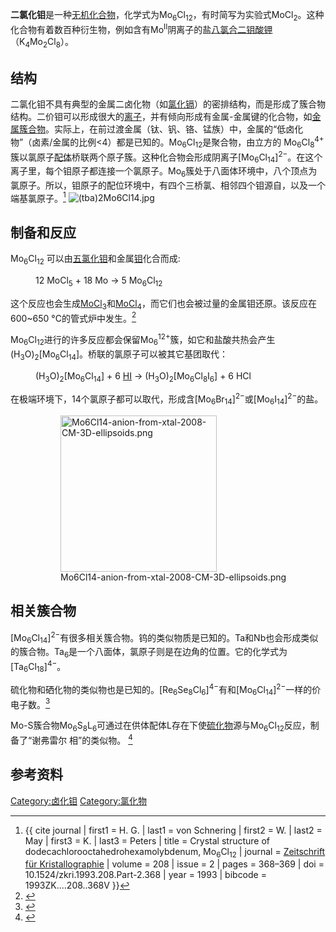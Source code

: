 {{Chembox
| ImageFile = Mo6Cl12-xtal-1993-CM-3D-balls.png
| ImageSize = 
| ImageAlt = 
| IUPACName = dichloromolybdenum<br />dodecachlorohexamolybdenum(II)
| OtherNames = 氯化钼(II)
|Section1={{Chembox Identifiers
| CASNo = 13478-17-6
| CASNo_Comment = MoCl<sub>2</sub>
| CASNo_Ref = {{cascite|correct|CAS}}
| CASNo2 = 11062-51-4
| CASNo2_Comment = Mo<sub>6</sub>Cl<sub>12</sub>
| CASNo2_Ref = {{cascite|correct|CAS}}
|  PubChem = 83514
|  ChemSpiderID = 75349
|  SMILES = Cl[Mo]Cl
|  InChI = 1/2ClH.Mo/h2*1H;/q;;+2/p-2/rCl2Mo/c1-3-2
|  InChIKey = BQBYSLAFGRVJME-LYAHSSGUAS
|  StdInChI = 1S/2ClH.Mo/h2*1H;/q;;+2/p-2
|  StdInChIKey = BQBYSLAFGRVJME-UHFFFAOYSA-L}}
|Section2={{Chembox Properties
| Formula = Cl<sub>12</sub>Mo<sub>6</sub>
| MolarMass = 
| Appearance = 黄色晶体
| Density = 3.17 g/cm<sup>3</sup>
| MeltingPtC = 530
| BoilingPt = 
| Solubility = 低}}
|Section3={{Chembox Hazards
| MainHazards = 
| FlashPt = 
| AutoignitionPt = }}
|Section8={{Chembox Related
| OtherCpds = [[三氯化钼|三氯化钼]]<br/>[[四氯化钼|四氯化钼]]<br/>[[五氯化钼|五氯化钼]]
  }}
}}

'''二氯化钼'''是一种[[无机化合物|无机化合物]]，化学式为Mo<sub>6</sub>Cl<sub>12</sub>，有时简写为实验式MoCl<sub>2</sub>。这种化合物有着数百种衍生物，例如含有Mo<sup>II</sup>阴离子的盐[[八氯合二钼酸钾|八氯合二钼酸钾]]（K<sub>4</sub>Mo<sub>2</sub>Cl<sub>8</sub>）。

==结构==
二氯化钼不具有典型的金属二卤化物（如[[氯化镉|氯化镉]]）的密排结构，而是形成了簇合物结构。二价钼可以形成很大的[[离子|离子]]，并有倾向形成有金属-金属键的化合物，如[[原子簇化学|金属簇合物]]。实际上，在前过渡金属（钛、钒、铬、锰族）中，金属的“低卤化物”（卤素/金属的比例<4）都是已知的。Mo<sub>6</sub>Cl<sub>12</sub>是聚合物，由立方的 Mo<sub>6</sub>Cl<sub>8</sub><sup>4+</sup> 簇以氯原子[[配体|配体]]桥联两个原子簇。这种化合物会形成阴离子[Mo<sub>6</sub>Cl<sub>14</sub>]<sup>2−</sup>。在这个离子里，每个钼原子都连接一个氯原子。Mo<sub>6</sub>簇处于八面体环境中，八个顶点为氯原子。所以，钼原子的配位环境中，有四个三桥氯、相邻四个钼源自，以及一个端基氯原子。<ref>{{ cite journal | first1 = H. G. | last1 = von Schnering | first2 = W. | last2 = May | first3 = K. | last3 = Peters | title = Crystal structure of dodecachlorooctahedrohexamolybdenum, Mo<sub>6</sub>Cl<sub>12</sub> | journal = [[Zeitschrift_für_Kristallographie|Zeitschrift für Kristallographie]] | volume = 208 | issue = 2 | pages = 368–369 | doi = 10.1524/zkri.1993.208.Part-2.368 | year = 1993 | bibcode = 1993ZK....208..368V }}</ref>
[[File:(tba)2Mo6Cl14.jpg|thumb]]

==制备和反应==
Mo<sub>6</sub>Cl<sub>12</sub> 可以由[[五氯化钼|五氯化钼]]和金属[[钼|钼]]化合而成:
:12 MoCl<sub>5</sub>  + 18 Mo  → 5 Mo<sub>6</sub>Cl<sub>12</sub>
这个反应也会生成[[三氯化钼|MoCl<sub>3</sub>]]和[[四氯化钼|MoCl<sub>4</sub>]]，而它们也会被过量的金属钼还原。该反应在600~650 °C的管式炉中发生。<ref>{{cite book |doi=10.1002/9780470132432.ch29|chapter=Preparation of Some Metal Halides Anhydrous Molybdenum Halides and Oxide Halides-a Summary: Molybdenum(II) Halides |title=Inorganic Syntheses |volume=12 |pages=165 |year=2007|last1=Larson|first1=Melvin L.|last2=Nannelli|first2=Piero|last3=Block|first3=B. P.|last4=Edwards|first4=D. A.|last5=Mallock|first5=A. K.|isbn=9780470132432|title-link=Inorganic Syntheses }}</ref>

Mo<sub>6</sub>Cl<sub>12</sub>进行的许多反应都会保留Mo<sub>6</sub><sup>12+</sup>簇，如它和盐酸共热会产生(H<sub>3</sub>O)<sub>2</sub>[Mo<sub>6</sub>Cl<sub>14</sub>]。桥联的氯原子可以被其它基团取代：
:(H<sub>3</sub>O)<sub>2</sub>[Mo<sub>6</sub>Cl<sub>14</sub>]  + 6 [[氢碘酸|HI]]  → (H<sub>3</sub>O)<sub>2</sub>[Mo<sub>6</sub>Cl<sub>8</sub>I<sub>6</sub>]  +  6  HCl

在极端环境下，14个氯原子都可以取代，形成含[Mo<sub>6</sub>Br<sub>14</sub>]<sup>2−</sup>或[Mo<sub>6</sub>I<sub>14</sub>]<sup>2−</sup>的盐。

:[[Image:Mo6Cl14-anion-from-xtal-2008-CM-3D-ellipsoids.png|250px]]

==相关簇合物==
{{main|{{le|八面体型簇合物|Octahedral cluster}}}}
[Mo<sub>6</sub>Cl<sub>14</sub>]<sup>2−</sup>有很多相关簇合物。钨的类似物质是已知的。Ta和Nb也会形成类似的簇合物。Ta<sub>6</sub>是一个八面体，氯原子则是在边角的位置。它的化学式为 [Ta<sub>6</sub>Cl<sub>18</sub>]<sup>4−</sup>。

硫化物和硒化物的类似物也是已知的。[Re<sub>6</sub>Se<sub>8</sub>Cl<sub>6</sub>]<sup>4−</sup>有和[Mo<sub>6</sub>Cl<sub>14</sub>]<sup>2−</sup>一样的价电子数。<ref>{{cite journal |doi=10.1002/anie.199008401|title=Nonmolecular Metal Chalcogenide/Halide Solids and Their Molecular Cluster Analogues|journal=[[Angewandte_Chemie_International_Edition_in_English|Angewandte Chemie International Edition in English]]|volume=29|issue=8|pages=840|year=1990|last1=Lee|first1=Sonny C.|last2=Holm|first2=Richard H.}}</ref>

Mo-S簇合物Mo<sub>6</sub>S<sub>8</sub>L<sub>6</sub>可通过在供体配体L存在下使[[硫化物|硫化物]]源与Mo<sub>6</sub>Cl<sub>12</sub>反应，制备了“谢弗雷尔<!-- Chevrel -->相”的类似物。 <ref>{{cite book |doi=10.1016/S0898-8838(08)60128-2|chapter=Group 6 Metal Chalcogenide Cluster Complexes and their Relationships to Solid-State Cluster Compounds|volume=44|pages=45–91|title=Advances in Inorganic Chemistry|year=1996|last1=Saito|first1=Taro|isbn=9780120236442|title-link=Advances in Inorganic Chemistry}}</ref>

==参考资料==
<references/>

{{钼化合物}}
{{氯化物}}

[[Category:卤化钼|Category:卤化钼]]
[[Category:氯化物|Category:氯化物]]